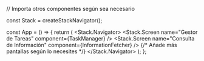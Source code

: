 // Importa otros componentes según sea necesario

const Stack = createStackNavigator();

const App = () => {
  return (
    <NavigationContainer>
      <Stack.Navigator>
        <Stack.Screen name="Gestor de Tareas" component={TaskManager} />
        <Stack.Screen name="Consulta de Información" component={InformationFetcher} />
        {/* Añade más pantallas según lo necesites */}
      </Stack.Navigator>
    </NavigationContainer>
  );
};

